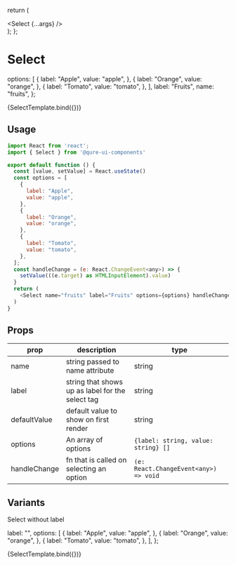 
  return (
    <div className="w-full max-w-xs mx-auto">
      <Select {...args} />
    </div>
  );
};

<Meta title="Form/Select" />

# Select


  options: [
    {
      label: "Apple",
      value: "apple",
    },
    {
      label: "Orange",
      value: "orange",
    },
    {
      label: "Tomato",
      value: "tomato",
    },
  ],
  label: "Fruits",
  name: "fruits",
};

<Canvas>
  <Story name="Select" args={{ ...simpleSelectArgs }} argTypes={argTypes}>
    {SelectTemplate.bind({})}
  </Story>
</Canvas>

## Usage

```javascript
import React from 'react';
import { Select } from '@qure-ui-components'

export default function () {
  const [value, setValue] = React.useState()
  const options = [
    {
      label: "Apple",
      value: "apple",
    },
    {
      label: "Orange",
      value: "orange",
    },
    {
      label: "Tomato",
      value: "tomato",
    },
  ];
  const handleChange = (e: React.ChangeEvent<any>) => {
    setValue(((e.target) as HTMLInputElement).value)
  }
  return (
    <Select name="fruits" label="Fruits" options={options} handleChange={handleChange} />
  )
}
```

## Props

<div style={{overflowX: 'auto'}}>

| prop         | description                                      | type                                  |
| ------------ | ------------------------------------------------ | ------------------------------------- |
| name         | string passed to name attribute                  | string                                |
| label        | string that shows up as label for the select tag | string                                |
| defaultValue | default value to show on first render            | string                                |
| options      | An array of options                              | `{label: string, value: string} []`   |
| handleChange | fn that is called on selecting an option         | `(e: React.ChangeEvent<any>) => void` |

</div>

## Variants

Select without label

  label: "",
  options: [
    {
      label: "Apple",
      value: "apple",
    },
    {
      label: "Orange",
      value: "orange",
    },
    {
      label: "Tomato",
      value: "tomato",
    },
  ],
};

<Canvas>
  <Story
    name="Select With No Label"
    args={{ ...noLabelArgs }}
    argTypes={argTypes}
  >
    {SelectTemplate.bind({})}
  </Story>
</Canvas>
